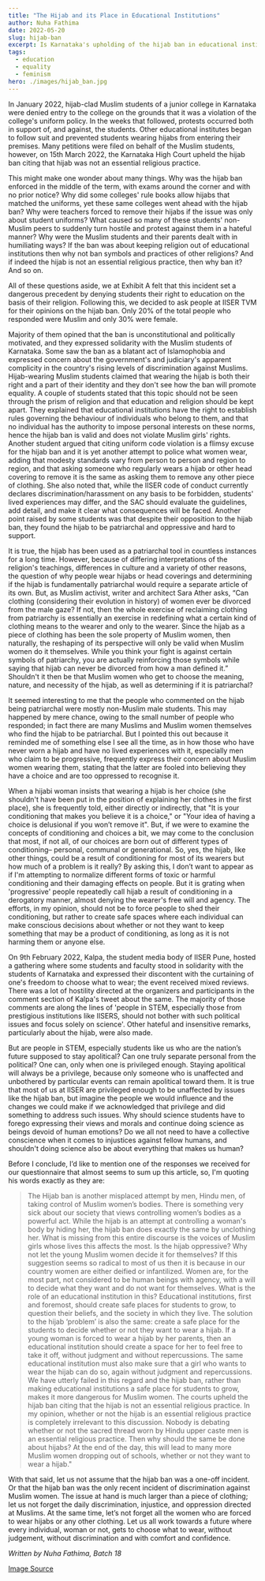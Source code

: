 ```yaml
---
title: "The Hijab and its Place in Educational Institutions"
author: Nuha Fathima
date: 2022-05-20
slug: hijab-ban
excerpt: Is Karnataka's upholding of the hijab ban in educational institutes something to dismiss, or should we at IISER be talking about it?
tags:   
  - education
  - equality
  - feminism
hero: ./images/hijab_ban.jpg
---
```

In January 2022, hijab-clad Muslim students of a junior college in Karnataka were denied entry to the college on the grounds that it was a violation of the college's uniform policy. In the weeks that followed, protests occurred both in support of, and against, the students. Other educational institutes began to follow suit and prevented students wearing hijabs from entering their premises. Many petitions were filed on behalf of the Muslim students, however, on 15th March 2022, the Karnataka High Court upheld the hijab ban citing that hijab was not an essential religious practice.

This might make one wonder about many things. Why was the hijab ban enforced in the middle of the term, with exams around the corner and with no prior notice? Why did some colleges' rule books allow hijabs that matched the uniforms, yet these same colleges went ahead with the hijab ban? Why were teachers forced to remove their hijabs if the issue was only about student uniforms? What caused so many of these students' non-Muslim peers to suddenly turn hostile and protest against them in a hateful manner? Why were the Muslim students and their parents dealt with in humiliating ways? If the ban was about keeping religion out of educational institutions then why not ban symbols and practices of other religions? And if indeed the hijab is not an essential religious practice, then why ban it? And so on.

All of these questions aside, we at Exhibit A felt that this incident set a dangerous precedent by denying students their right to education on the basis of their religion. Following this, we decided to ask people at IISER TVM for their opinions on the hijab ban. Only 20% of the total people who responded were Muslim and only 30% were female.

Majority of them opined that the ban is unconstitutional and politically motivated, and they expressed solidarity with the Muslim students of Karnataka. Some saw the ban as a blatant act of Islamophobia and expressed concern about the government's and judiciary's apparent complicity in the country's rising levels of discrimination against Muslims. Hijab-wearing Muslim students claimed that wearing the hijab is both their right and a part of their identity and they don't see how the ban will promote equality. A couple of students stated that this topic should not be seen through the prism of religion and that education and religion should be kept apart. They explained that educational institutions have the right to establish rules governing the behaviour of individuals who belong to them, and that no individual has the authority to impose personal interests on these norms, hence the hijab ban is valid and does not violate Muslim girls' rights. Another student argued that citing uniform code violation is a flimsy excuse for the hijab ban and it is yet another attempt to police what women wear, adding that modesty standards vary from person to person and region to region, and that asking someone who regularly wears a hijab or other head covering to remove it is the same as asking them to remove any other piece of clothing. She also noted that, while the IISER code of conduct currently declares discrimination/harassment on any basis to be forbidden, students' lived experiences may differ, and the SAC should evaluate the guidelines, add detail, and make it clear what consequences will be faced. Another point raised by some students was that despite their opposition to the hijab ban, they found the hijab to be patriarchal and oppressive and hard to support.

It is true, the hijab has been used as a patriarchal tool in countless instances for a long time. However, because of differing interpretations of the religion's teachings, differences in culture and a variety of other reasons, the question of why people wear hijabs or head coverings and determining if the hijab is fundamentally patriarchal would require a separate article of its own. But, as Muslim activist, writer and architect Sara Ather asks, “Can clothing (considering their evolution in history) of women ever be divorced from the male gaze? If not, then the whole exercise of reclaiming clothing from patriarchy is essentially an exercise in redefining what a certain kind of clothing means to the wearer and only to the wearer. Since the hijab as a piece of clothing has been the sole property of Muslim women, then naturally, the reshaping of its perspective will only be valid when Muslim women do it themselves. While you think your fight is against certain symbols of patriarchy, you are actually reinforcing those symbols while saying that hijab can never be divorced from how a man defined it.” Shouldn't it then be that Muslim women who get to choose the meaning, nature, and necessity of the hijab, as well as determining if it is patriarchal?

It seemed interesting to me that the people who commented on the hijab being patriarchal were mostly non-Muslim male students. This may happened by mere chance, owing to the small number of people who responded; in fact there are many Muslims and Muslim women themselves who find the hijab to be patriarchal. But I pointed this out because it reminded me of something else I see all the time, as in how those who have never worn a hijab and have no lived experiences with it, especially men who claim to be progressive, frequently express their concern about Muslim women wearing them, stating that the latter are fooled into believing they have a choice and are too oppressed to recognise it. 

When a hijabi woman insists that wearing a hijab is her choice (she shouldn't have been put in the position of explaining her clothes in the first place), she is frequently told, either directly or indirectly, that "It is your conditioning that makes you believe it is a choice," or "Your idea of having a choice is delusional if you won’t remove it". But, if we were to examine the concepts of conditioning and choices a bit, we may come to the conclusion that most, if not all, of our choices are born out of different types of conditioning– personal, communal or generational. So, yes, the hijab, like other things, could be a result of conditioning for most of its wearers but how much of a problem is it really? By asking this, I don’t want to appear as if I'm attempting to normalize different forms of toxic or harmful conditioning and their damaging effects on people. But it is grating when 'progressive' people repeatedly call hijab a result of conditioning in a derogatory manner, almost denying the wearer's free will and agency. The efforts, in my opinion, should not be to force people to shed their conditioning, but rather to create safe spaces where each individual can make conscious decisions about whether or not they want to keep something that may be a product of conditioning, as long as it is not harming them or anyone else.

On 9th February 2022, Kalpa, the student media body of IISER Pune, hosted a gathering where some students and faculty stood in solidarity with the students of Karnataka and expressed their discontent with the curtaining of one's freedom to choose what to wear; the event received mixed reviews. There was a lot of hostility directed at the organizers and participants in the comment section of Kalpa's tweet about the same. The majority of those comments are along the lines of 'people in STEM, especially those from prestigious institutions like IISERS, should not bother with such political issues and focus solely on science'. Other hateful and insensitive remarks, particularly about the hijab, were also made.

But are people in STEM, especially students like us who are the nation’s future supposed to stay apolitical? Can one truly separate personal from the political? One can, only when one is privileged enough. Staying apolitical will always be a privilege, because only someone who is unaffected and unbothered by particular events can remain apolitical toward them. It is true that most of us at IISER are privileged enough to be unaffected by issues like the hijab ban, but imagine the people we would influence and the changes we could make if we acknowledged that privilege and did something to address such issues. Why should science students have to forego expressing their views and morals and continue doing science as beings devoid of human emotions? Do we all not need to have a collective conscience when it comes to injustices against fellow humans, and shouldn't doing science also be about everything that makes us human?

Before I conclude, I’d like to mention one of the responses we received for our questionnaire that almost seems to sum up this article, so, I'm quoting his words exactly as they are:
 >The Hijab ban is another misplaced attempt by men, Hindu men, of taking control of Muslim women’s bodies. There is something very sick about our society that views controlling women’s bodies as a powerful act. While the hijab is an attempt at controlling a woman's body by hiding her, the hijab ban does exactly the same by unclothing her. What is missing from this entire discourse is the voices of Muslim girls whose lives this affects the most. Is the hijab oppressive? Why not let the young Muslim women decide it for themselves? If this suggestion seems so radical to most of us then it is because in our country women are either deified or infantilized. Women are, for the most part, not considered to be human beings with agency, with a will to decide what they want and do not want for themselves. What is the role of an educational institution in this? Educational institutions, first and foremost, should create safe places for students to grow, to question their beliefs, and the society in which they live. The solution to the hijab ‘problem’ is also the same: create a safe place for the students to decide whether or not they want to wear a hijab. If a young woman is forced to wear a hijab by her parents, then an educational institution should create a space for her to feel free to take it off, without judgment and without repercussions. The same educational institution must also make sure that a girl who wants to wear the hijab can do so, again without judgment and repercussions. We have utterly failed in this regard and the hijab ban, rather than making educational institutions a safe place for students to grow, makes it more dangerous for Muslim women. The courts upheld the hijab ban citing that the hijab is not an essential religious practice. In my opinion, whether or not the hijab is an essential religious practice is completely irrelevant to this discussion. Nobody is debating whether or not the sacred thread worn by Hindu upper caste men is an essential religious practice. Then why should the same be done about hijabs? At the end of the day, this will lead to many more Muslim women dropping out of schools, whether or not they want to wear a hijab."

With that said, let us not assume that the hijab ban was a one-off incident. Or that the hijab ban was the only recent incident of discrimination against Muslim women. The issue at hand is much larger than a piece of clothing; let us not forget the daily discrimination, injustice, and oppression directed at Muslims. At the same time, let’s not forget all the women who are forced to wear hijabs or any other clothing. Let us all work towards a future where every individual, woman or not, gets to choose what to wear, without judgement, without discrimination and with comfort and confidence.

*Written by Nuha Fathima, Batch 18*

[Image Source](https://www.dawn.com/news/1674275)
